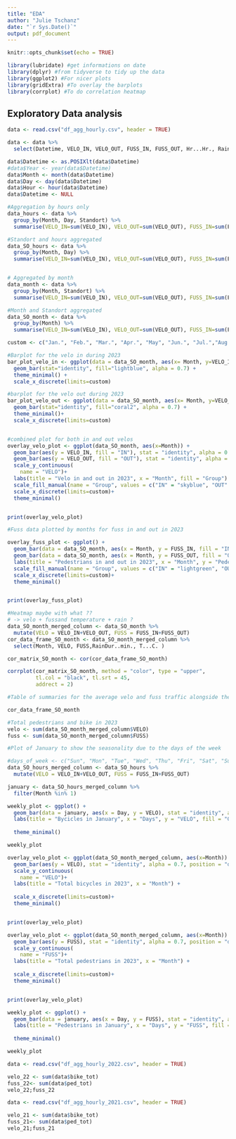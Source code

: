 ```yaml
---
title: "EDA"
author: "Julie Tschanz"
date: "`r Sys.Date()`"
output: pdf_document
---
```


```r
knitr::opts_chunk$set(echo = TRUE)
```

```r
library(lubridate) #get informations on date
library(dplyr) #from tidyverse to tidy up the data
library(ggplot2) #For nicer plots
library(gridExtra) #To overlay the barplots
library(corrplot) #To do correlation heatmap
```
## Exploratory Data analysis

```r
data <- read.csv("df_agg_hourly.csv", header = TRUE)

data <- data %>%
  select(Datetime, VELO_IN, VELO_OUT, FUSS_IN, FUSS_OUT, Hr...Hr., RainDur..min., StrGlo..W.m2., T...C., WD...., Standort) #I selected only what I deemed important for the EDA

data$Datetime <- as.POSIXlt(data$Datetime)
#data$Year <- year(data$Datetime)
data$Month <- month(data$Datetime)
data$Day <- day(data$Datetime)
data$Hour <- hour(data$Datetime)
data$Datetime <- NULL

#Aggregation by hours only
data_hours <- data %>%
  group_by(Month, Day, Standort) %>%
  summarise(VELO_IN=sum(VELO_IN), VELO_OUT=sum(VELO_OUT), FUSS_IN=sum(FUSS_IN), FUSS_OUT=sum(FUSS_OUT), Hr...Hr.=mean(Hr...Hr., na.rm = TRUE), RainDur..min.=mean(RainDur..min., na.rm = TRUE), StrGlo..W.m2.=mean(StrGlo..W.m2., na.rm = TRUE), T...C.=mean(T...C., na.rm = TRUE), WD....=mean(WD...., na.rm = TRUE))

#Standort and hours aggregated
data_SO_hours <- data %>%
  group_by(Month, Day) %>%
  summarise(VELO_IN=sum(VELO_IN), VELO_OUT=sum(VELO_OUT), FUSS_IN=sum(FUSS_IN), FUSS_OUT=sum(FUSS_OUT), Hr...Hr.=mean(Hr...Hr., na.rm = TRUE), RainDur..min.=mean(RainDur..min., na.rm = TRUE), StrGlo..W.m2.=mean(StrGlo..W.m2., na.rm = TRUE), T...C.=mean(T...C., na.rm = TRUE), WD....=mean(WD...., na.rm = TRUE))


# Aggregated by month
data_month <- data %>%
  group_by(Month, Standort) %>%
  summarise(VELO_IN=sum(VELO_IN), VELO_OUT=sum(VELO_OUT), FUSS_IN=sum(FUSS_IN), FUSS_OUT=sum(FUSS_OUT), Hr...Hr.=mean(Hr...Hr., na.rm = TRUE), RainDur..min.=mean(RainDur..min., na.rm = TRUE), StrGlo..W.m2.=mean(StrGlo..W.m2., na.rm = TRUE), T...C.=mean(T...C., na.rm = TRUE), WD....=mean(WD...., na.rm = TRUE))

#Month and Standort aggregated
data_SO_month <- data %>%
  group_by(Month) %>%
  summarise(VELO_IN=sum(VELO_IN), VELO_OUT=sum(VELO_OUT), FUSS_IN=sum(FUSS_IN), FUSS_OUT=sum(FUSS_OUT), Hr...Hr.=mean(Hr...Hr., na.rm = TRUE), RainDur..min.=mean(RainDur..min., na.rm = TRUE), StrGlo..W.m2.=mean(StrGlo..W.m2., na.rm = TRUE), T...C.=mean(T...C., na.rm = TRUE), WD....=mean(WD...., na.rm = TRUE))
```

```r
custom <- c("Jan.", "Feb.", "Mar.", "Apr.", "May", "Jun.", "Jul.","Aug.", "Sep.", "Oct.", "Nov.", "Dec.")

#Barplot for the velo in during 2023
bar_plot_velo_in <- ggplot(data = data_SO_month, aes(x= Month, y=VELO_IN))+
  geom_bar(stat="identity", fill="lightblue", alpha = 0.7) +
  theme_minimal() +
  scale_x_discrete(limits=custom)

#barplot for the velo out during 2023
bar_plot_velo_out <- ggplot(data = data_SO_month, aes(x= Month, y=VELO_OUT))+
  geom_bar(stat="identity", fill="coral2", alpha = 0.7) +
  theme_minimal()+
  scale_x_discrete(limits=custom)



```


```r
#combined plot for both in and out velos
overlay_velo_plot <- ggplot(data_SO_month, aes(x=Month)) +
  geom_bar(aes(y = VELO_IN, fill = "IN"), stat = "identity", alpha = 0.7, position = "dodge") +
  geom_bar(aes(y = VELO_OUT, fill = "OUT"), stat = "identity", alpha = 0.7, position = "dodge") +
  scale_y_continuous(
    name = "VELO")+
  labs(title = "Velo in and out in 2023", x = "Month", fill = "Group") +
  scale_fill_manual(name = "Group", values = c("IN" = "skyblue", "OUT" = "coral")) +
  scale_x_discrete(limits=custom)+
  theme_minimal()


print(overlay_velo_plot)

```

```r
#Fuss data plotted by months for fuss in and out in 2023

overlay_fuss_plot <- ggplot() +
  geom_bar(data = data_SO_month, aes(x = Month, y = FUSS_IN, fill = "IN"), stat = "identity", alpha = 0.7, position = "dodge") +
  geom_bar(data = data_SO_month, aes(x = Month, y = FUSS_OUT, fill = "OUT"), stat = "identity", alpha = 0.7, position = "dodge") +
  labs(title = "Pedestrians in and out in 2023", x = "Month", y = "Pedestrians", fill = "Group") +
  scale_fill_manual(name = "Group", values = c("IN" = "lightgreen", "OUT" = "mediumpurple1")) +
  scale_x_discrete(limits=custom)+
  theme_minimal()


print(overlay_fuss_plot)

```




```r
#Heatmap maybe with what ??
# -> velo + fussand temperature + rain ?
data_SO_month_merged_column <- data_SO_month %>%
  mutate(VELO = VELO_IN+VELO_OUT, FUSS = FUSS_IN+FUSS_OUT)
cor_data_frame_SO_month <- data_SO_month_merged_column %>%
  select(Month, VELO, FUSS,RainDur..min., T...C. )

cor_matrix_SO_month <- cor(cor_data_frame_SO_month)

corrplot(cor_matrix_SO_month, method = "color", type = "upper", 
         tl.col = "black", tl.srt = 45,
         addrect = 2)
```

```r
#Table of summaries for the average velo and fuss traffic alongside the average rain and temperature, maybe per month or just over the year...

cor_data_frame_SO_month
```

```r
#Total pedestrians and bike in 2023
velo <- sum(data_SO_month_merged_column$VELO)
fuss <- sum(data_SO_month_merged_column$FUSS)


```


```r
#Plot of January to show the seasonality due to the days of the week

#days_of_week <- c("Sun", "Mon", "Tue", "Wed", "Thu", "Fri", "Sat", "Sun", "Mon", "Tue", "Wed", "Thu", "Fri", "Sat", "Sun", "Mon", "Tue", "Wed", "Thu", "Fri", "Sat","Sun", "Mon", "Tue", "Wed", "Thu", "Fri", "Sat", "Mon", "Tue", "Wed")
data_SO_hours_merged_column <- data_SO_hours %>%
  mutate(VELO = VELO_IN+VELO_OUT, FUSS = FUSS_IN+FUSS_OUT)

january <- data_SO_hours_merged_column %>%
  filter(Month %in% 1)

weekly_plot <- ggplot() +
  geom_bar(data = january, aes(x = Day, y = VELO), stat = "identity", alpha = 0.7, position = "dodge", fill="coral2") +
  labs(title = "Bycicles in January", x = "Days", y = "VELO", fill = "Group") +
  
  theme_minimal()

weekly_plot
```

```r
overlay_velo_plot <- ggplot(data_SO_month_merged_column, aes(x=Month)) +
  geom_bar(aes(y = VELO), stat = "identity", alpha = 0.7, position = "dodge", fill="skyblue") +
  scale_y_continuous(
    name = "VELO")+
  labs(title = "Total bicycles in 2023", x = "Month") +
  
  scale_x_discrete(limits=custom)+
  theme_minimal()


print(overlay_velo_plot)
```


```r
overlay_velo_plot <- ggplot(data_SO_month_merged_column, aes(x=Month)) +
  geom_bar(aes(y = FUSS), stat = "identity", alpha = 0.7, position = "dodge", fill="lightgreen") +
  scale_y_continuous(
    name = "FUSS")+
  labs(title = "Total pedestrians in 2023", x = "Month") +
  
  scale_x_discrete(limits=custom)+
  theme_minimal()


print(overlay_velo_plot)
```

```r
weekly_plot <- ggplot() +
  geom_bar(data = january, aes(x = Day, y = FUSS), stat = "identity", alpha = 0.7, position = "dodge", fill="coral2") +
  labs(title = "Pedestrians in January", x = "Days", y = "FUSS", fill = "Group") +
  
  theme_minimal()

weekly_plot
```

```r
data <- read.csv("df_agg_hourly_2022.csv", header = TRUE)

velo_22 <- sum(data$bike_tot)
fuss_22<- sum(data$ped_tot)
velo_22;fuss_22
```

```r
data <- read.csv("df_agg_hourly_2021.csv", header = TRUE)

velo_21 <- sum(data$bike_tot)
fuss_21<- sum(data$ped_tot)
velo_21;fuss_21
```

